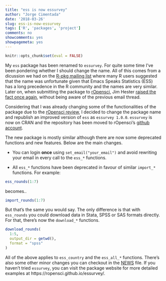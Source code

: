 ---
title: "ess is now essurvey"
author: "Jorge Cimentada"
date: '2018-03-26'
slug: ess-is-now-essurvey
tags: ['R', 'packages', 'project']
comments: no
showcomments: yes
showpagemeta: yes
---

```{r, echo = FALSE}
knitr::opts_chunk$set(eval = FALSE)
```


My `ess` package has been renamed to `essurvey`. For quite some time I've been pondering whether I should change the name. All of this comes from a dicussion we had on the [R-pkg mailing list](http://r.789695.n4.nabble.com/R-pkgs-Release-of-ess-0-0-1-td4746540.html) where many R users suggested that the name was unfortunate given that Emacs Speaks Statistics (ESS) has a long precedence in the R community and the names are very similar. Later on, when submitting the package to [rOpensci](https://ropensci.org/), Jim Hester [raised the fact once again](https://github.com/ropensci/onboarding/issues/201#issuecomment-372304003), without being aware of the previous email thread.

Considering that I was already changing some of the functionalities of the package due to the [rOpensci review](https://github.com/ropensci/onboarding/issues/201), I decided to change the package name and republish an improved version of `ess` as `essurvey 1.0.0`. `essurvey` is now on CRAN and the repository has been moved to rOpensci's [github account](https://github.com/ropensci/essurvey).

The new package is mostly similar although there are now some deprecated functions and new features. Below are the main changes.

* You can login **once** using `set_email("your_email")` and avoid rewriting your email in every call to the `ess_*` functions.

* All `ess_*` functions have been deprecated in favour of similar `import_*` functions. For example:

```{r}
ess_rounds(1:7)
```

becomes..

```{r}
import_rounds(1:7)
```

But that's the same you would say. The only difference is that with `ess_rounds` you could download data in Stata, SPSS or SAS formats directly. For that, there's now the `download_*` functions.

```{r}
download_rounds(
  1:5,
  output_dir = getwd(),
  format = "spss"
)
```

All of the above applies to `ess_country` and the `ess_all_*` functions. There's also some other minor changes you can checkout in the [NEWS](https://github.com/ropensci/essurvey/blob/master/NEWS.md) file. If you haven't tried `essurvey`, you can visit the package website for more detailed examples at https://ropensci.github.io/essurvey/.
